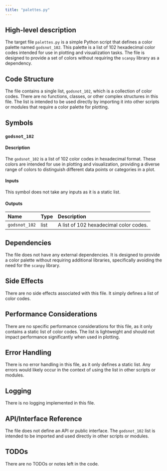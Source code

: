 ```yaml
---
title: "palettes.py"
---
```


## High-level description

The target file `palettes.py` is a simple Python script that defines a color palette named `godsnot_102`. This palette is a list of 102 hexadecimal color codes intended for use in plotting and visualization tasks. The file is designed to provide a set of colors without requiring the `scanpy` library as a dependency.

## Code Structure

The file contains a single list, `godsnot_102`, which is a collection of color codes. There are no functions, classes, or other complex structures in this file. The list is intended to be used directly by importing it into other scripts or modules that require a color palette for plotting.

## Symbols

### `godsnot_102`
#### Description
The `godsnot_102` is a list of 102 color codes in hexadecimal format. These colors are intended for use in plotting and visualization, providing a diverse range of colors to distinguish different data points or categories in a plot.

#### Inputs
This symbol does not take any inputs as it is a static list.

#### Outputs
| Name       | Type   | Description                        |
|:-----------|:-------|:-----------------------------------|
| `godsnot_102` | list   | A list of 102 hexadecimal color codes. |

## Dependencies

The file does not have any external dependencies. It is designed to provide a color palette without requiring additional libraries, specifically avoiding the need for the `scanpy` library.

## Side Effects

There are no side effects associated with this file. It simply defines a list of color codes.

## Performance Considerations

There are no specific performance considerations for this file, as it only contains a static list of color codes. The list is lightweight and should not impact performance significantly when used in plotting.

## Error Handling

There is no error handling in this file, as it only defines a static list. Any errors would likely occur in the context of using the list in other scripts or modules.

## Logging

There is no logging implemented in this file.

## API/Interface Reference

The file does not define an API or public interface. The `godsnot_102` list is intended to be imported and used directly in other scripts or modules.

## TODOs

There are no TODOs or notes left in the code.